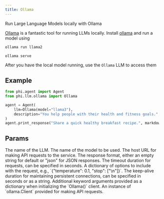 ```yaml
---
title: Ollama
---
```


Run Large Language Models locally with Ollama

[Ollama](https://ollama.com) is a fantastic tool for running LLMs locally. Install [ollama](https://ollama.com) and run a model using

<CodeGroup>

```bash run model
ollama run llama2
```

```bash serve
ollama serve
```

</CodeGroup>

After you have the local model running, use the `Ollama` LLM to access them

## Example

<CodeGroup>

```python agent.py
from phi.agent import Agent
from phi.llm.ollama import Ollama

agent = Agent(
    llm=Ollama(model="llama3"),
    description="You help people with their health and fitness goals.",
)
agent.print_response("Share a quick healthy breakfast recipe.", markdown=True)
```

</CodeGroup>

## Params

<ResponseField name="name" type="str" default="Ollama">
  The name of the LLM.
</ResponseField>
<ResponseField name="model" type="str" default="openhermes">
  The name of the model to be used.
</ResponseField>
<ResponseField name="host" type="str">
  The host URL for making API requests to the service.
</ResponseField>
<ResponseField name="format" type="str">
  The response format, either an empty string for default or "json" for JSON responses.
</ResponseField>
<ResponseField name="timeout" type="Any">
  The timeout duration for requests, can be specified in seconds.
</ResponseField>
<ResponseField name="options" type="Dict[str, Any]">
  A dictionary of options to include with the request, e.g., `{"temperature": 0.1, "stop": ["\n"]}`.
</ResponseField>
<ResponseField name="keep_alive" type="Union[float, str]">
  The keep-alive duration for maintaining persistent connections, can be specified in seconds or as a string.
</ResponseField>
<ResponseField name="client_kwargs" type="Dict[str, Any]">
  Additional keyword arguments provided as a dictionary when initializing the `Ollama()` client.
</ResponseField>
<ResponseField name="ollama_client" type="ollama.Client">
  An instance of `ollama.Client` provided for making API requests.
</ResponseField>
